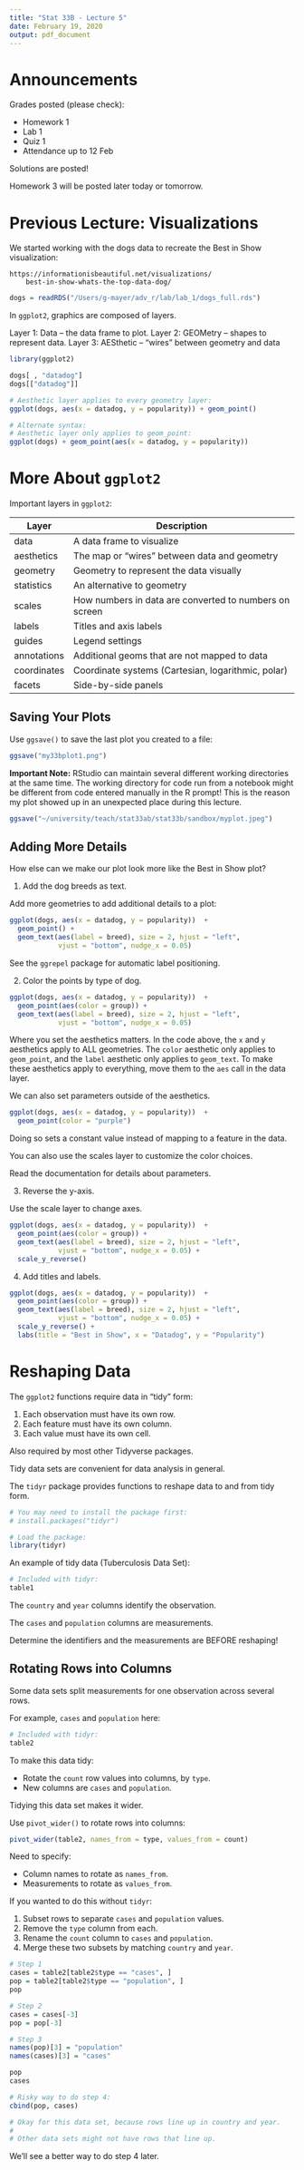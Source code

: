 ```yaml
---
title: "Stat 33B - Lecture 5"
date: February 19, 2020
output: pdf_document
---
```


Announcements
=============

Grades posted (please check):

* Homework 1
* Lab 1
* Quiz 1
* Attendance up to 12 Feb

Solutions are posted!


Homework 3 will be posted later today or tomorrow.


Previous Lecture: Visualizations
================================

We started working with the dogs data to recreate the Best in Show
visualization:

    https://informationisbeautiful.net/visualizations/
        best-in-show-whats-the-top-data-dog/


```r
dogs = readRDS("/Users/g-mayer/adv_r/lab/lab_1/dogs_full.rds")
```

In `ggplot2`, graphics are composed of layers.

Layer 1: Data -- the data frame to plot.
Layer 2: GEOMetry -- shapes to represent data.
Layer 3: AESthetic -- "wires" between geometry and data


```r
library(ggplot2) 

dogs[ , "datadog"]
dogs[["datadog"]]

# Aesthetic layer applies to every geometry layer:
ggplot(dogs, aes(x = datadog, y = popularity)) + geom_point()

# Alternate syntax:
# Aesthetic layer only applies to geom_point:
ggplot(dogs) + geom_point(aes(x = datadog, y = popularity))
```



More About `ggplot2`
==================

Important layers in `ggplot2`:

Layer       | Description
----------  | -----------
data        | A data frame to visualize
aesthetics  | The map or "wires" between data and geometry
geometry    | Geometry to represent the data visually
statistics  | An alternative to geometry
scales      | How numbers in data are converted to numbers on screen
labels      | Titles and axis labels
guides      | Legend settings
annotations | Additional geoms that are not mapped to data
coordinates | Coordinate systems (Cartesian, logarithmic, polar)
facets      | Side-by-side panels


Saving Your Plots
-----------------

Use `ggsave()` to save the last plot you created to a file:

```r
ggsave("my33bplot1.png")
```

__Important Note:__ RStudio can maintain several different working directories
at the same time. The working directory for code run from a notebook might be
different from code entered manually in the R prompt! This is the reason my
plot showed up in an unexpected place during this lecture.

```r
ggsave("~/university/teach/stat33ab/stat33b/sandbox/myplot.jpeg")
```



Adding More Details
-------------------

How else can we make our plot look more like the Best in Show plot?


1. Add the dog breeds as text.

Add more geometries to add additional details to a plot:
```r
ggplot(dogs, aes(x = datadog, y = popularity))  +
  geom_point() +
  geom_text(aes(label = breed), size = 2, hjust = "left",
            vjust = "bottom", nudge_x = 0.05)
```

See the `ggrepel` package for automatic label positioning.


2. Color the points by type of dog.

```r
ggplot(dogs, aes(x = datadog, y = popularity))  +
  geom_point(aes(color = group)) +
  geom_text(aes(label = breed), size = 2, hjust = "left",
            vjust = "bottom", nudge_x = 0.05)
```

Where you set the aesthetics matters. In the code above, the `x` and `y`
aesthetics apply to ALL geometries. The `color` aesthetic only applies to
`geom_point`, and the `label` aesthetic only applies to `geom_text`. To make
these aesthetics apply to everything, move them to the `aes` call in the data
layer.


We can also set parameters outside of the aesthetics.
```r
ggplot(dogs, aes(x = datadog, y = popularity))  +
  geom_point(color = "purple")
```

Doing so sets a constant value instead of mapping to a feature in the
data.

You can also use the scales layer to customize the color choices.

Read the documentation for details about parameters.


3. Reverse the y-axis.

Use the scale layer to change axes.

```r
ggplot(dogs, aes(x = datadog, y = popularity))  +
  geom_point(aes(color = group)) +
  geom_text(aes(label = breed), size = 2, hjust = "left",
            vjust = "bottom", nudge_x = 0.05) +
  scale_y_reverse()
```


4. Add titles and labels.

```r
ggplot(dogs, aes(x = datadog, y = popularity))  +
  geom_point(aes(color = group)) +
  geom_text(aes(label = breed), size = 2, hjust = "left",
            vjust = "bottom", nudge_x = 0.05) +
  scale_y_reverse() +
  labs(title = "Best in Show", x = "Datadog", y = "Popularity")
```



Reshaping Data
==============

The `ggplot2` functions require data in "tidy" form:

1. Each observation must have its own row.
2. Each feature must have its own column.
3. Each value must have its own cell.

Also required by most other Tidyverse packages.

Tidy data sets are convenient for data analysis in general.


The `tidyr` package provides functions to reshape data to and from
tidy form.
```r
# You may need to install the package first:
# install.packages("tidyr")

# Load the package:
library(tidyr)
```

An example of tidy data (Tuberculosis Data Set):
```r
# Included with tidyr:
table1
```

The `country` and `year` columns identify the observation.

The `cases` and `population` columns are measurements.


Determine the identifiers and the measurements are BEFORE reshaping!



Rotating Rows into Columns
--------------------------

Some data sets split measurements for one observation across several
rows.

For example, `cases` and `population` here:
```r
# Included with tidyr:
table2
```

To make this data tidy:

* Rotate the `count` row values into columns, by `type`.
* New columns are `cases` and `population`.

Tidying this data set makes it wider.


Use `pivot_wider()` to rotate rows into columns:
```r
pivot_wider(table2, names_from = type, values_from = count)
```

Need to specify:

* Column names to rotate as `names_from`.
* Measurements to rotate as `values_from`.


If you wanted to do this without `tidyr`:

1. Subset rows to separate `cases` and `population` values.
2. Remove the `type` column from each.
3. Rename the `count` column to `cases` and `population`.
4. Merge these two subsets by matching `country` and `year`.

```r
# Step 1
cases = table2[table2$type == "cases", ]
pop = table2[table2$type == "population", ]
pop

# Step 2
cases = cases[-3]
pop = pop[-3]

# Step 3
names(pop)[3] = "population"
names(cases)[3] = "cases"

pop
cases

# Risky way to do step 4:
cbind(pop, cases)

# Okay for this data set, because rows line up in country and year.
#
# Other data sets might not have rows that line up.
```

We'll see a better way to do step 4 later.
